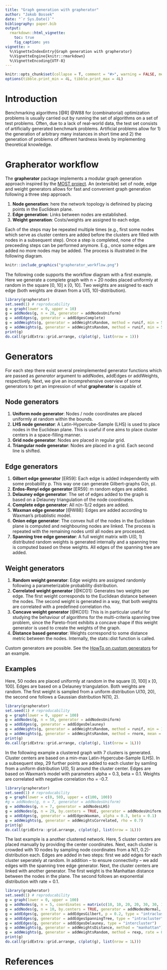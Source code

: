 ```yaml
---
title: "Graph generation with grapherator"
author: "Jakob Bossek"
date: "`r Sys.Date()`"
bibliography: paper.bib
output:
  rmarkdown::html_vignette:
    toc: true
    fig_caption: yes
vignette: >
  %\VignetteIndexEntry{Graph generation with grapherator}
  %\VignetteEngine{knitr::rmarkdown}
  %\VignetteEncoding{UTF-8}
---
```


```r
knitr::opts_chunk$set(collapse = T, comment = "#>", warning = FALSE, message = FALSE, fig.align = "center")
options(tibble.print_min = 4L, tibble.print_max = 4L)
```

# Introduction

Benchmarking algorithms [@R] @W88 for (combinatorial) optimization problems is usually carried out by running the set of algorithms on a set of test problems. Often, due to a lack of real-world data, the test set consists of artificially generated benchmark problems. Artificial problems allow for 1) the generation of arbitrary many instances in short time and 2) the generation of problems of different hardness levels by implementing theoretical knowledge.

# Grapherator workflow

The **grapherator** package implements a modular graph generation approach inspired by the [MOST project](http://www.optimization-online.org/DB_FILE/2008/01/1888.pdf). An (extensible) set of node, edge and weight generators allows for fast and convenient graph generation following a three step approach.

1) **Node generation**: here the network topology is definined by placing points in the Euclidean plane.
2) **Edge generation**: Links between nodes are established.
3) **Weight generation**: Costs/weights are assigned to each edge.

Each of the steps may be repeated multiple times (e.g., first some nodes which serve as cluster centers are added before the clusters are filled with nodes in a subsequent step). Once a step is completed, none of the preceeding steps can be performed anymore. E.g., once some edges are added no more nodes may be added. The process is illustrated in the following diagram.

```r
knitr::include_graphics("grapherator_workflow.png")
```

The following code supports the workflow diagram with a first example. Here we generate a complete graph with n = 20 nodes placed uniformly at random in the square [0, 10] x [0, 10]. Two weights are assigned to each edge (both weights are drawn from a U(5, 10)-distribution).

```r
library(grapherator)
set.seed(1) # reproducability
g = graph(lower = 0, upper = 10)
g = addNodes(g, n = 20, generator = addNodesUniform)
g = addEdges(g, generator = addEdgesComplete)
g = addWeights(g, generator = addWeightsRandom, method = runif, min = 5, max = 10)
g = addWeights(g, generator = addWeightsRandom, method = runif, min = 5, max = 10)
print(g)
do.call(gridExtra::grid.arrange, c(plot(g), list(nrow = 1)))
```

# Generators

For each step there exist several preimplemented generator functions which are passed as *generator* argument to addNodes, addEdges or addWeights, respectively. Next, we give an incomprehensive overview of some generators to get an impression of what **grapherator** is capable of.

## Node generators

1. **Uniform node generator**: Nodes / node coordinates are placed uniformly at random within the bounds.
2. **LHS node generator**: A Latin-Hypercube-Sample (LHS) is used to place nodes in the Euclidean plane. This is useful if one aims to place cluster centers in a space-filling manner.
3. **Grid node generator**: Nodes are placed in regular grid.
4. **Triangular node generator**: Nodes are placed in a grid. Each second line is shifted.

## Edge generators

1. **Gilbert edge generator** [ER59]: Each edge is added independently with some probability p. This way one can generate Gilbert-graphs G(n, p).
2. **Erdos-Renyi edge generator** [ER59]: m random edges are added.
2. **Delauney edge generator**: The set of edges added to the graph is based on a Delauney triangulation of the node coordinates.
3. **Complete edge generator**: All n(n-1)/2 edges are added.
4. **Waxman edge generator** [@W88]: Edges are added according to Waxman's prbablistic model.
5. **Onion edge generator**: The convex hull of the nodes in the Euclidean plane is computed and neighbouring nodes are linked. The process is repeated with the remaining nodes until all nodes are processed.
6. **Spanning tree edge generator**: A full weight matrix with U(0, 1) distributed random weights is generated internally and a spanning tree is computed based on these weights. All edges of the spanning tree are added.

## Weight generators

1. **Random weight generator**: Edge weights are assigned randomly following a parameterizable probability distribution.
2. **Correlated weight generator** [@KC01]: Generates two weights per edge. The first weight corresponds to the Euclidean distance between the nodes. The second weight is generated in a way, that both weights are correlated with a predefined correlation rho.
3. **Concave weight generator** [@KC01]: This is in particular useful for studying the behaviour of algorithms for the multi-criteria spanning tree problem, since the Pareto-front exhibits a concave shape if this weight generator is used to create the weights of the graph.
4. **Distance based generator**: Weights correspond to some distance metric between the nodes. Internally, the stats::dist function is called.

Custom generators are possible. See the [HowTo on custom generators](custom_generators.html) for an example.

## Examples

Here, 50 nodes are placed uniformly at random in the square [0, 100] x [0, 100]. Edges are based on a Delauney triangulation. Both weights are random. The first weight is sampled from a uniform distribution U(10, 20), the second one follows a Gaussian distribution N(10, 2).

```r
library(grapherator)
set.seed(1) # reproducability
g = graph(lower = 0, upper = 100)
g = addNodes(g, n = 50, generator = addNodesUniform)
g = addEdges(g, generator = addEdgesDelauney)
g = addWeights(g, generator = addWeightsRandom, method = runif, min = 10, max = 20)
g = addWeights(g, generator = addWeightsRandom, method = rnorm, mean = 10, sd = 2)
print(g)
do.call(gridExtra::grid.arrange, c(plot(g), list(nrow = 1L)))
```

In the following example a clustered graph with 7 clusters is generated. Cluster centers are based on a min-max Latin-Hypercube-Sample (LHS). In a subsequent step, 29 further points are added to each cluster by samling from a uniform distribution U(0, 5) around the cluster center. Edges are based on Waxman's model with parameters alpha = 0.3, beta = 0.1. Weights are correlated with negative correlation rho = -0.7.

```r
library(grapherator)
set.seed(1) # reproducability
g = graph(lower = c(0, 50), upper = c(100, 100))
#g = addNodes(g, n = 7, generator = addNodesUniform)
g = addNodes(g, n = 7, generator = addNodesLHS)
g = addNodes(g, n = 29, by.centers = TRUE, generator = addNodesUniform, lower = c(0, 0), upper = c(10, 10))
g = addEdges(g, generator = addEdgesWaxman, alpha = 0.3, beta = 0.1)
g = addWeights(g, generator = addWeightsCorrelated, rho = 0.7)
print(g)
do.call(gridExtra::grid.arrange, c(plot(g), list(nrow = 1L)))
```

The last example is a another clustered network. Here, 5 cluster centers are placed manually by providing the center coordinates. Next, each cluster is crowded with 10 nodes by sampling node coordinates from a N(1, 0.2)-distribution each. Edges are added in two steps: first we add edges for each cluster seperately at random. In addition -- to ensure connectivity -- we add edges with the spanning tree edge generator. Next, the cluster centers are linked with another generator. The first weight is the Manhattan distance between the nodes in the plane. The second follows an exponential distribution with rate = 0.1.

```r
library(grapherator)
set.seed(1) # reproducability
g = graph(lower = 0, upper = 100)
g = addNodes(g, n = 5, coordinates = matrix(c(10, 10, 20, 20, 30, 30, 10, 20, 40, 10), byrow = 2, ncol = 2))
g = addNodes(g, n = 10, by.centers = TRUE, generator = addNodesNormal, x.mean = 5, y.mean = 5, x.sd = 2, y.sd = 2, lower = c(0, 0), upper = c(10, 10))
g = addEdges(g, generator = addEdgesGilbert, p = 0.2, type = "intracluster")
g = addEdges(g, generator = addEdgesSpanningTree, type = "intracluster")
g = addEdges(g, generator = addEdgesDelauney, type = "intercluster")
g = addWeights(g, generator = addWeightsDistance, method = "manhattan")
g = addWeights(g, generator = addWeightsRandom, method = rexp, rate = 0.1)
print(g)
do.call(gridExtra::grid.arrange, c(plot(g), list(nrow = 1L)))
```

# References
